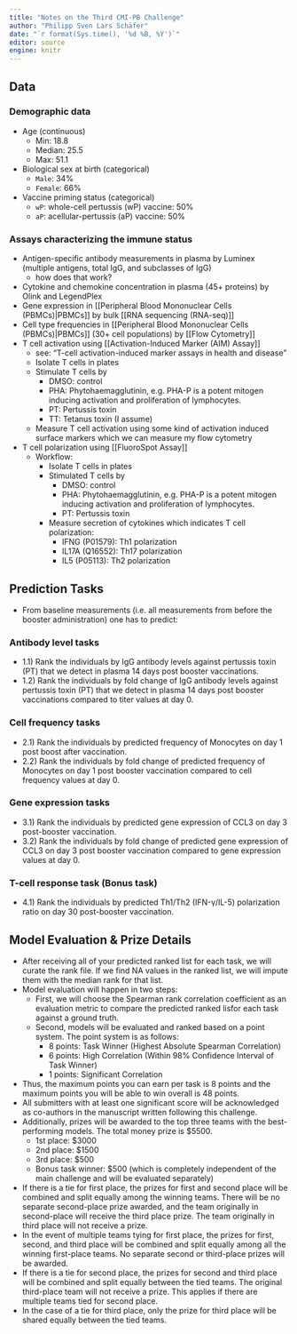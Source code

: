 ```yaml
---
title: "Notes on the Third CMI-PB Challenge"
author: "Philipp Sven Lars Schäfer"
date: "`r format(Sys.time(), '%d %B, %Y')`"
editor: source
engine: knitr
---
```


## Data

### Demographic data
- Age (continuous)
	- Min: 18.8
	- Median: 25.5
	- Max: 51.1
- Biological sex at birth (categorical)
	- `Male`: 34%
	- `Female`: 66%
- Vaccine priming status (categorical)
	- `wP`: whole-cell pertussis (wP) vaccine: 50%
	- `aP`: acellular-pertussis (aP) vaccine: 50%

### Assays characterizing the immune status
- Antigen-specific antibody measurements in plasma by Luminex (multiple antigens, total IgG, and subclasses of IgG)
	- how does that work?
- Cytokine and chemokine concentration in plasma (45+ proteins) by Olink and LegendPlex
- Gene expression in [[Peripheral Blood Mononuclear Cells (PBMCs)|PBMCs]] by bulk [[RNA sequencing (RNA-seq)]]
- Cell type frequencies in [[Peripheral Blood Mononuclear Cells (PBMCs)|PBMCs]] (30+ cell populations) by [[Flow Cytometry]]
- T cell activation using [[Activation-Induced Marker (AIM) Assay]]
	- see: "T-cell activation-induced marker assays in health and disease"
	- Isolate T cells in plates
	- Stimulate T cells by 
		- DMSO: control
		- PHA: Phytohaemagglutinin, e.g. PHA-P is a potent mitogen inducing activation and proliferation of lymphocytes.
		- PT: Pertussis toxin
		- TT: Tetanus toxin (I assume)
	- Measure T cell activation using some kind of activation induced surface markers which we can measure my flow cytometry
- T cell polarization using [[FluoroSpot Assay]]
	- Workflow:
		- Isolate T cells in plates
		- Stimulated T cells by 
			- DMSO: control
			- PHA: Phytohaemagglutinin, e.g. PHA-P is a potent mitogen inducing activation and proliferation of lymphocytes.
			- PT: Pertussis toxin
		- Measure secretion of cytokines which indicates T cell polarization: 
			- IFNG (P01579): Th1 polarization
			- IL17A (Q16552): Th17 polarization
			- IL5 (P05113): Th2 polarization

## Prediction Tasks
- From baseline measurements (i.e. all measurements from before the booster administration) one has to predict:

### Antibody level tasks
- 1.1) Rank the individuals by IgG antibody levels against pertussis toxin (PT) that we detect in plasma 14 days post booster vaccinations.
- 1.2) Rank the individuals by fold change of IgG antibody levels against pertussis toxin (PT) that we detect in plasma 14 days post booster vaccinations compared to titer values at day 0.

### Cell frequency tasks
- 2.1) Rank the individuals by predicted frequency of Monocytes on day 1 post boost after vaccination.
- 2.2) Rank the individuals by fold change of predicted frequency of Monocytes on day 1 post booster vaccination compared to cell frequency values at day 0.

### Gene expression tasks
- 3.1) Rank the individuals by predicted gene expression of CCL3 on day 3 post-booster vaccination.
- 3.2) Rank the individuals by fold change of predicted gene expression of CCL3 on day 3 post booster vaccination compared to gene expression values at day 0.

### T-cell response task (Bonus task)
- 4.1) Rank the individuals by predicted Th1/Th2 (IFN-γ/IL-5) polarization ratio on day 30 post-booster vaccination.

## Model Evaluation & Prize Details
- After receiving all of your predicted ranked list for each task, we will curate the rank file. If we find NA values in the ranked list, we will impute them with the median rank for that list.
- Model evaluation will happen in two steps:
	- First, we will choose the Spearman rank correlation coefficient as an evaluation metric to compare the predicted ranked lisfor each task against a ground truth.
	- Second, models will be evaluated and ranked based on a point system. The point system is as follows:
		- 8 points: Task Winner (Highest Absolute Spearman Correlation)
		- 6 points: High Correlation (Within 98% Confidence Interval of Task Winner)
		- 1 points: Significant Correlation
- Thus, the maximum points you can earn per task is 8 points and the maximum points you will be able to win overall is 48 points.
- All submitters with at least one significant score will be acknowledged as co-authors in the manuscript written following this challenge.
- Additionally, prizes will be awarded to the top three teams with the best-performing models. The total money prize is $5500.
	- 1st place: $3000
	- 2nd place: $1500
	- 3rd place: $500
	- Bonus task winner: $500 (which is completely independent of the main challenge and will be evaluated separately)
- If there is a tie for first place, the prizes for first and second place will be combined and split equally among the winning teams. There will be no separate second-place prize awarded, and the team originally in second-place will receive the third place prize. The team originally in third place will not receive a prize.
- In the event of multiple teams tying for first place, the prizes for first, second, and third place will be combined and split equally among all the winning first-place teams. No separate second or third-place prizes will be awarded.
- If there is a tie for second place, the prizes for second and third place will be combined and split equally between the tied teams. The original third-place team will not receive a prize. This applies if there are multiple teams tied for second place.
- In the case of a tie for third place, only the prize for third place will be shared equally between the tied teams.

